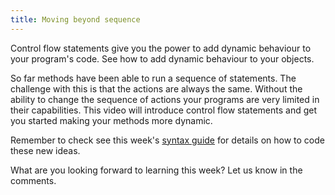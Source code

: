 ```yaml
---
title: Moving beyond sequence
---
```


Control flow statements give you the power to add dynamic behaviour to your program's code. See how to add dynamic behaviour to your objects.

So far methods have been able to run a sequence of statements. The challenge with this is that the actions are always the same. Without the ability to change the sequence of actions your programs are very limited in their capabilities. This video will introduce control flow statements and get you started making your methods more dynamic.

Remember to check see this week's [syntax guide](../23-syntax-guide) for details on how to code these new ideas.

What are you looking forward to learning this week? Let us know in the comments.